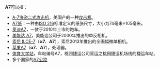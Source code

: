 {{DisambigNav|A|7}}
'''A7'''可以指：

* [[A-7海盗二式攻击机|A-7海盗二式攻击机]]，美国产的一种[[攻击机|攻击机]]。
* [[ISO_216|A7纸]]：一种由[[ISO_216|ISO 216]]标准定义的纸张尺寸，大小为74毫米×105毫米。
* [[奥迪A7|奥迪A7]]，一款于2010年上市的跑车。
* [[美能达_A7|美能达 A7]]，美能达公司于2000年推出的单反相机。
* [[索尼_ILCE-7|索尼 ILCE-7]]（'''α7'''、'''A7'''），索尼2013年推出的全画幅微单相机。
* [[苹果A7|苹果A7]]（'''α7'''、'''A7'''），处理器。
* [[体育大学站|体育大学站]]，车站编号A7，桃园捷运公司营运之桃园捷运机场线的捷运车站。
* 多个国家的[[A7公路|A7公路]]

{{disambig}}
